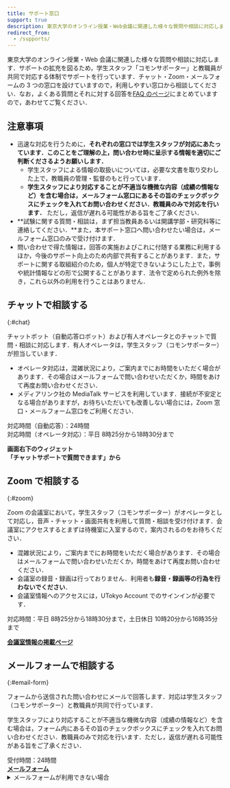 ```yaml
---
title: サポート窓口
support: true
description: 東京大学のオンライン授業・Web会議に関連した様々な質問や相談に対応します．チャット・Zoom・メールフォームの3つの窓口を設けていますので，利用しやすい窓口から相談してください．
redirect_from:
  - /supports/
---
```



<Emergency />

東京大学のオンライン授業・Web 会議に関連した様々な質問や相談に対応します．サポートの拡充を図るため，学生スタッフ「コモンサポーター」と教職員が共同で対応する体制でサポートを行っています．チャット・Zoom・メールフォームの 3 つの窓口を設けていますので，利用しやすい窓口から相談してください．なお，よくある質問とそれに対する回答を[FAQ のページ](/faq/)にまとめていますので，あわせてご覧ください．

## 注意事項

- 迅速な対応を行うために，**それぞれの窓口では学生スタッフが対応にあたっています．このことをご理解の上，問い合わせ時に呈示する情報を適切にご判断くださるようお願いします．**
  - 学生スタッフによる情報の取扱いについては，必要な文書を取り交わした上で，教職員の管理・監督のもと行っています．
  - **学生スタッフにより対応することが不適当な機微な内容（成績の情報など）を含む場合は，メールフォーム窓口にあるその旨のチェックボックスにチェックを入れてお問い合わせください．教職員のみで対応を行います．** ただし，返信が遅れる可能性がある旨をご了承ください．
- **試験に関する質問・相談は，まず担当教員あるいは開講学部・研究科等に連絡してください．**また，本サポート窓口へ問い合わせたい場合は，メールフォーム窓口のみで受け付けます．
- 問い合わせで得た情報は，回答の実施およびこれに付随する業務に利用するほか，今後のサポート向上のため内部で共有することがあります．また，サポートに関する取組紹介のため，個人が特定できないようにした上で，事例や統計情報などの形で公開することがあります．法令で定められた例外を除き，これら以外の利用を行うことはありません．

## チャットで相談する

{:#chat}

チャットボット（自動応答ロボット）および有人オペレータとのチャットで質問・相談に対応します．有人オペレータは，学生スタッフ（コモンサポーター）が担当しています．

- オペレータ対応は，混雑状況により，ご案内までにお時間をいただく場合があります．その場合はメールフォームで問い合わせいただくか，時間をあけて再度お問い合わせください．
- メディアリンク社の MediaTalk サービスを利用しています．接続が不安定となる場合がありますが，お待ちいただいても改善しない場合には，Zoom 窓口・メールフォーム窓口をご利用ください．

<div>対応時間（自動応答）：24時間</div>
<div>対応時間（オペレータ対応）：平日 8時25分から18時30分まで</div>

<b class="box center">画面右下のウィジェット<br />「チャットサポートで質問できます」から</b>

## Zoom で相談する

{:#zoom}

Zoom の会議室において，学生スタッフ（コモンサポーター）がオペレータとして対応し，音声・チャット・画面共有を利用して質問・相談を受け付けます．会議室にアクセスするとまずは待機室に入室するので，案内されるのをお待ちください．

- 混雑状況により，ご案内までにお時間をいただく場合があります．その場合はメールフォームで問い合わせいただくか，時間をあけて再度お問い合わせください．
- 会議室の録音・録画は行っておりません．利用者も**録音・録画等の行為を行わないでください**．
- 会議室情報へのアクセスには，UTokyo Account でのサインインが必要です．

<div>
  対応時間：平日 8時25分から18時30分まで，土日休日 10時20分から16時35分まで
</div>

<b class="box center"><a href="https://univtokyo.sharepoint.com/sites/utokyoaccount/SitePages/Support.aspx">会議室情報の掲載ページ</a></b>

## メールフォームで相談する

{:#email-form}

フォームから送信された問い合わせにメールで回答します．対応は学生スタッフ（コモンサポーター）と教職員が共同で行っています．

学生スタッフにより対応することが不適当な機微な内容（成績の情報など）を含む場合は，フォーム内にあるその旨のチェックボックスにチェックを入れてお問い合わせください．教職員のみで対応を行います．ただし，返信が遅れる可能性がある旨をご了承ください．

<div>受付時間：24時間</div>

<b class="box center">
  <a href="https://forms.gle/CHuYRpKuoULaUdgu9">メールフォーム</a>
</b>

<details>
<summary>メールフォームが利用できない場合</summary>

メールフォームが利用できない（アクセスできない，送信できない）場合は，`utelecon-inquiries@googlegroups.com` 宛にメールをお送りいただくこともできます．まずは教職員が問い合わせ内容を確認し，内容から適切だと判断した場合は学生スタッフに対応を引き継ぎます．

メールには以下の情報を含めてください．

<ul>
  <li> **氏名** </li>
  <li> **10桁の共通ID**（分からない場合は記載しなくても結構です） </li>
  <li> **所属学部・研究科等** </li>
  <li> **構成員分類**：以下から選択してください</li>
  <ul>
      <li> 学生（新入生）</li>
      <li>学生（在学生）</li>
      <li>教員（常勤）</li>
      <li>教員（非常勤）</li>
      <li>職員</li>
      <li>その他（具体的に記載してください）</li>
  </ul>
  <li>**学年・職名等**</li>
  <li>問い合わせの内容：**何をしようとしたか**・**どのような問題が発生しているか**をなるべく詳しく記載してください．参考にした資料（Webサイトなど）があればそれも記載してください．</li>
  <li>「授業に入室できない」というトラブルの場合は，その授業の日付・時限・科目名・教員名を分かる範囲で記載してください．</li>
  <li>Zoomに関するトラブルの場合は，Zoomの設定画面「プロフィール」の「サインイン用メールアドレス」が何と表示されているか（サインインできない場合・その他確認できない場合はその旨）を記載してください．</li>
</ul>
</details>

